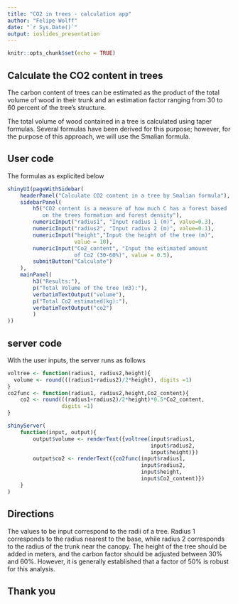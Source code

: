 ```yaml
---
title: "CO2 in trees - calculation app"
author: "Felipe Wolff"
date: "`r Sys.Date()`"
output: ioslides_presentation
---
```


```r
knitr::opts_chunk$set(echo = TRUE)
```

## Calculate the CO2 content in trees

The carbon content of trees can be estimated as the product of the total volume of wood in their trunk and an estimation factor ranging from 30 to 60 percent of the tree's structure.

The total volume of wood contained in a tree is calculated using taper formulas. Several formulas have been derived for this purpose; however, for the purpose of this approach, we will use the Smalian formula.

## User code
The formulas as explicited below
```r

shinyUI(pageWithSidebar(
    headerPanel("Calculate CO2 content in a tree by Smalian formula"),
    sidebarPanel(
        h5("CO2 content is a measure of how much C has a forest based
           on the trees formation and forest density"),
        numericInput("radius1", "Input radius 1 (m)", value=0.3),
        numericInput("radius2", "Input radius 2 (m)", value=0.1),
        numericInput("height","Input the height of the tree (m)", 
                     value = 10),
        numericInput("Co2_content", "Input the estimated amount 
                     of Co2 (30-60%)", value = 0.5),
        submitButton("Calculate")
    ),
    mainPanel(
        h3("Results:"),
        p("Total Volume of the tree (m3):"),
        verbatimTextOutput("volume"),
        p("Total Co2 estimated(kg):"),
        verbatimTextOutput("co2")
        )
))
```

## server code
With the user inputs, the server runs as follows

```r

voltree <- function(radius1, radius2,height){
  volume <- round(((radius1+radius2)/2*height), digits =1)
}
co2func <- function(radius1, radius2,height,Co2_content){
    co2 <- round(((radius1+radius2)/2*height)*0.5*Co2_content, 
                 digits =1) 
}

shinyServer(
    function(input, output){
        output$volume <- renderText({voltree(input$radius1, 
                                             input$radius2,
                                             input$height)})
        output$co2 <- renderText({co2func(input$radius1, 
                                          input$radius2,
                                          input$height, 
                                          input$Co2_content)})
    }
)

```
## Directions


The values to be input correspond to the radii of a tree. Radius 1 corresponds to the radius nearest to the base, while radius 2 corresponds to the radius of the trunk near the canopy. The height of the tree should be added in meters, and the carbon factor should be adjusted between 30% and 60%. However, it is generally established that a factor of 50% is robust for this analysis.

## Thank you
